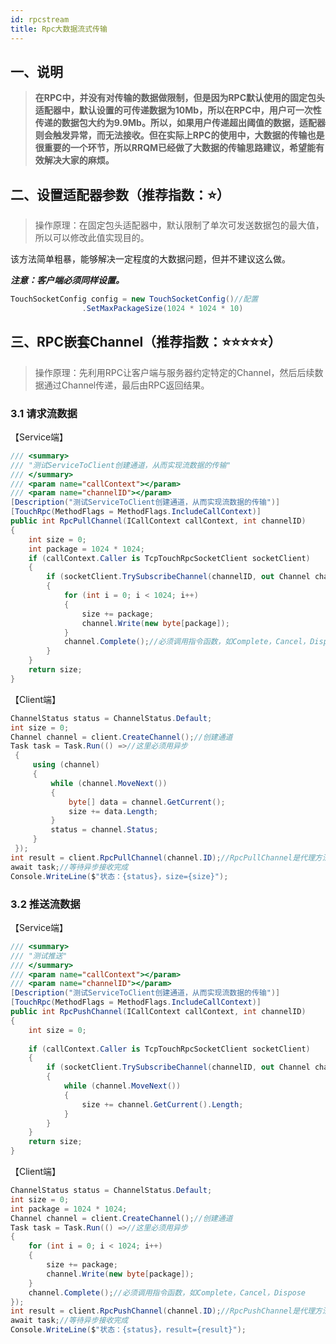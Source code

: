```yaml
---
id: rpcstream
title: Rpc大数据流式传输
---
```


## 一、说明

> **在RPC中，并没有对传输的数据做限制，但是因为RPC默认使用的固定包头适配器中，默认设置的可传递数据为10Mb，所以在RPC中，用户可一次性传递的数据包大约为9.9Mb。所以，如果用户传递超出阈值的数据，适配器则会触发异常，而无法接收。但在实际上RPC的使用中，大数据的传输也是很重要的一个环节，所以RRQM已经做了大数据的传输思路建议，希望能有效解决大家的麻烦。**

<a name="DU9Pj"></a>

## 二、设置适配器参数（推荐指数：⭐）

> 操作原理：在固定包头适配器中，默认限制了单次可发送数据包的最大值，所以可以修改此值实现目的。

该方法简单粗暴，能够解决一定程度的大数据问题，但并不建议这么做。

***注意：客户端必须同样设置。***

```csharp
TouchSocketConfig config = new TouchSocketConfig()//配置
                .SetMaxPackageSize(1024 * 1024 * 10)
```

<a name="p5kjo"></a>

## 三、RPC嵌套Channel（推荐指数：⭐⭐⭐⭐⭐）

> 操作原理：先利用RPC让客户端与服务器约定特定的Channel，然后后续数据通过Channel传递，最后由RPC返回结果。

<a name="FuEck"></a>

### 3.1 请求流数据

【Service端】

```csharp
/// <summary>
/// "测试ServiceToClient创建通道，从而实现流数据的传输"
/// </summary>
/// <param name="callContext"></param>
/// <param name="channelID"></param>
[Description("测试ServiceToClient创建通道，从而实现流数据的传输")]
[TouchRpc(MethodFlags = MethodFlags.IncludeCallContext)]
public int RpcPullChannel(ICallContext callContext, int channelID)
{
    int size = 0;
    int package = 1024 * 1024;
    if (callContext.Caller is TcpTouchRpcSocketClient socketClient)
    {
        if (socketClient.TrySubscribeChannel(channelID, out Channel channel))
        {
            for (int i = 0; i < 1024; i++)
            {
                size += package;
                channel.Write(new byte[package]);
            }
            channel.Complete();//必须调用指令函数，如Complete，Cancel，Dispose
        }
    }
    return size;
}
```

【Client端】

```csharp
ChannelStatus status = ChannelStatus.Default;
int size = 0;
Channel channel = client.CreateChannel();//创建通道
Task task = Task.Run(() =>//这里必须用异步
 {
     using (channel)
     {
         while (channel.MoveNext())
         {
             byte[] data = channel.GetCurrent();
             size += data.Length;
         }
         status = channel.Status;
     }
 });
int result = client.RpcPullChannel(channel.ID);//RpcPullChannel是代理方法，此处会阻塞至服务器全部发送完成。
await task;//等待异步接收完成
Console.WriteLine($"状态：{status}，size={size}");
```

<a name="GmNPl"></a>

### 3.2 推送流数据

【Service端】

```csharp
/// <summary>
/// "测试推送"
/// </summary>
/// <param name="callContext"></param>
/// <param name="channelID"></param>
[Description("测试ServiceToClient创建通道，从而实现流数据的传输")]
[TouchRpc(MethodFlags = MethodFlags.IncludeCallContext)]
public int RpcPushChannel(ICallContext callContext, int channelID)
{
    int size = 0;
    
    if (callContext.Caller is TcpTouchRpcSocketClient socketClient)
    {
        if (socketClient.TrySubscribeChannel(channelID, out Channel channel))
        {
            while (channel.MoveNext())
            {
                size += channel.GetCurrent().Length;
            }
        }
    }
    return size;
}
```

【Client端】

```csharp
ChannelStatus status = ChannelStatus.Default;
int size = 0;
int package = 1024 * 1024;
Channel channel = client.CreateChannel();//创建通道
Task task = Task.Run(() =>//这里必须用异步
{
    for (int i = 0; i < 1024; i++)
    {
        size += package;
        channel.Write(new byte[package]);
    }
    channel.Complete();//必须调用指令函数，如Complete，Cancel，Dispose
});
int result = client.RpcPushChannel(channel.ID);//RpcPushChannel是代理方法，此处会阻塞至服务器全部完成。
await task;//等待异步接收完成
Console.WriteLine($"状态：{status}，result={result}");
```
